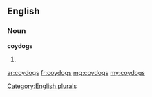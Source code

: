 ==English==

===Noun===
'''coydogs'''

# {{plural of|coydog}}

[[Category:English plurals]]

[[ar:coydogs]]
[[fr:coydogs]]
[[mg:coydogs]]
[[my:coydogs]]